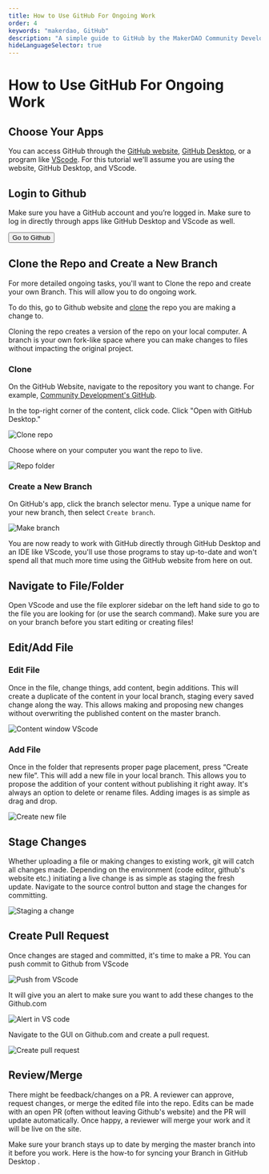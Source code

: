 ```yaml
---
title: How to Use GitHub For Ongoing Work
order: 4
keywords: "makerdao, GitHub"
description: "A simple guide to GitHub by the MakerDAO Community Development team."
hideLanguageSelector: true
---
```


# How to Use GitHub For Ongoing Work

<Process>


<Box>


## Choose Your Apps

You can access GitHub through the [GitHub website](https://github.com/), [GitHub Desktop](https://desktop.github.com/), or a program like [VScode](https://code.visualstudio.com/). For this tutorial we'll assume you are using the website, GitHub Desktop, and VScode.

</Box>


<Box>


## Login to Github

Make sure you have a GitHub account and you’re logged in. Make sure to log in directly through apps like GitHub Desktop and VScode as well.

<Button to="https://github.com/login">Go to Github</Button>

</Box>


<Box>


## Clone the Repo and Create a New Branch

For more detailed ongoing tasks, you'll want to Clone the repo and create your own Branch. This will allow you to do ongoing work.

To do this, go to Github website and [clone](https://docs.github.com/en/github/creating-cloning-and-archiving-repositories/cloning-a-repository) the repo you are making a change to.

Cloning the repo creates a version of the repo on your local computer. A branch is your own fork-like space where you can make changes to files without impacting the original project.

### Clone

On the GitHub Website, navigate to the repository you want to change. For example, [Community Development's GitHub](https://github.com/makerdao/community).

In the top-right corner of the content, click code. Click "Open with GitHub Desktop."

![Clone repo](/images/github-clone-desktop.png)

Choose where on your computer you want the repo to live.

![Repo folder](/images/github-choose-repo-folder.png)

### Create a New Branch

On GitHub's app, click the branch selector menu. Type a unique name for your new branch, then select `Create branch`.

![Make branch](/images/github-make-branch.png)

You are now ready to work with GitHub directly through GitHub Desktop and an IDE like VScode, you'll use those programs to stay up-to-date and won't spend all that much more time using the GitHub website from here on out.

</Box>


<Box>


## Navigate to File/Folder

Open VScode and use the file explorer sidebar on the left hand side to go to the file you are looking for (or use the search command). Make sure you are on your branch before you start editing or creating files!

</Box>


<Box>


## Edit/Add File

### Edit File

Once in the file, change things, add content, begin additions. This will create a duplicate of the content in your local branch, staging every saved change along the way. This allows making and proposing new changes without overwriting the published content on the master branch.

![Content window VScode](/images/github-content-window-making-changes.png)

### Add File

Once in the folder that represents proper page placement, press “Create new file”. This will add a new file in your local branch. This allows you to propose the addition of your content without publishing it right away. It's always an option to delete or rename files. Adding images is as simple as drag and drop.

![Create new file](/images/github-content-add-file.png)

</Box>


<Box>


## Stage Changes

Whether uploading a file or making changes to existing work, git will catch all changes made. Depending on the environment (code editor, github's website etc.) initiating a live change is as simple as staging the fresh update. Navigate to the source control button and stage the changes for committing.

![Staging a change](/images/github-simple-commit-vscode.png)

</Box>


<Box>


## Create Pull Request

Once changes are staged and committed, it's time to make a PR. You can push commit to Github from VScode

![Push from VScode](/images/github-push-pull.png)

It will give you an alert to make sure you want to add these changes to the Github.com

![Alert in VS code](/images/github-alert-push-pull.png)

Navigate to the GUI on Github.com and create a pull request.

![Create pull request](/images/github-create-pull-request.png)

</Box>


<Box>


## Review/Merge

There might be feedback/changes on a PR. A reviewer can approve, request changes, or merge the edited file into the repo. Edits can be made with an open PR (often without leaving Github's website) and the PR will update automatically. Once happy, a reviewer will merge your work and it will be live on the site.

</Box>


</Process>


<Callout variant='warning' icon='laptop'>

<Box>
  
  Make sure your branch stays up to date by merging the master branch into it
  before you work. Here is the <Link to="https://docs.github.com/en/desktop/contributing-and-collaborating-using-github-desktop/syncing-your-branch">how-to for syncing your Branch in GitHub Desktop</Link>
  .
</Box>

</Callout>

